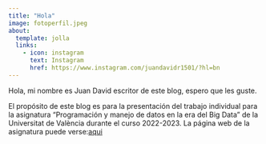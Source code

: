 ```yaml
---
title: "Hola"
image: fotoperfil.jpeg
about:
  template: jolla
  links:
    - icon: instagram
      text: Instagram
      href: https://www.instagram.com/juandavidr1501/?hl=bn
---
```


Hola, mi nombre es Juan David escritor de este blog, espero que les guste.

El propósito de este blog es para la presentación del trabajo individual para la asignatura "Programación y manejo de datos en la era del Big Data" de la Universitat de València durante el curso 2022-2023. La página web de la asignatura puede verse:[aqui](https://perezp44.github.io/intro-ds-22-23-web/)
